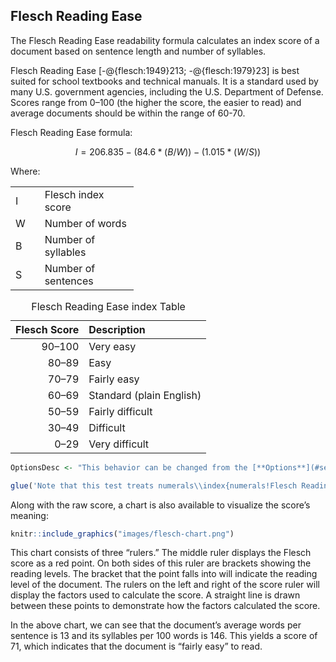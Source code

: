 ## Flesch Reading Ease\index{Flesch Reading Ease|(ii} {#sec-flesch-test}

The Flesch Reading Ease readability formula calculates an index score of a document based on sentence length and number of syllables.

Flesch Reading Ease [-@{flesch:1949}213; -@{flesch:1979}23] is best suited for school textbooks and technical manuals. It is a standard used by many U.S. government agencies, including the U.S. Department of Defense. Scores range from 0–100 (the higher the score, the easier to read) and average documents should be within the range of 60-70.

Flesch Reading Ease formula:

$$
I = 206.835 - (84.6*(B/W)) - (1.015*(W/S))
$$

Where:

+:----+:--------------------+
| I   | Flesch index score  |
+-----+---------------------+
| W   | Number of words     |
+-----+---------------------+
| B   | Number of syllables |
+-----+---------------------+
| S   | Number of sentences |
+-----+---------------------+

| Flesch Score | Description |
| --: | :-- |
| 90–100 | Very easy |
| 80–89 | Easy |
| 70–79 | Fairly easy |
| 60–69 | Standard (plain English) |
| 50–59 | Fairly difficult |
| 30–49 | Difficult |
| 0–29 | Very difficult |

Table: Flesch Reading Ease index Table

::: {.notesection data-latex=""}
```r
OptionsDesc <- "This behavior can be changed from the [**Options**](#sec-readability-test-options) dialog."

glue('Note that this test treats numerals\\index{numerals!Flesch Reading Ease} as monosyllabic words by default. $if_else(UserManualMode, OptionsDesc, "")^', .open='$', .close='^')
```
:::

Along with the raw score, a chart is also available to visualize the score's meaning:

```r
knitr::include_graphics("images/flesch-chart.png")
```

This chart consists of three "rulers." The middle ruler displays the Flesch score as a red point. On both sides of this ruler are brackets showing the reading levels. The bracket that the point falls into will indicate the reading level of the document. The rulers on the left and right of the score ruler will display the factors used to calculate the score. A straight line is drawn between these points to demonstrate how the factors calculated the score.

In the above chart, we can see that the document's average words per sentence is 13 and its syllables per 100 words is 146. This yields a score of 71, which indicates that the document is "fairly easy" to read.
\index{Flesch Reading Ease|)}

\newpage
